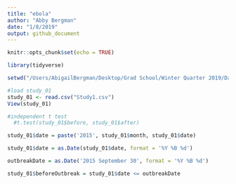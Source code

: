 ```yaml
---
title: "ebola"
author: "Abby Bergman"
date: "1/8/2019"
output: github_document
---
```


```r
knitr::opts_chunk$set(echo = TRUE)

library(tidyverse)
```

```r
setwd("/Users/AbigailBergman/Desktop/Grad School/Winter Quarter 2019/Data Science/datascience_repo/week_01")
```

```r
#load study_01
study_01 <- read.csv("Study1.csv")
View(study_01)
```

```r
#independent t test
  #t.test(study_01$before, study_01$after)

study_01$date = paste('2015', study_01$month, study_01$date)

study_01$date = as.Date(study_01$date, format = '%Y %B %d')

outbreakDate = as.Date('2015 September 30', format = '%Y %B %d')

study_01$beforeOutbreak = study_01$date <= outbreakDate


```